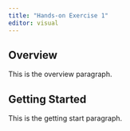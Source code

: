 ```yaml
---
title: "Hands-on Exercise 1"
editor: visual
---
```


## Overview

This is the overview paragraph.

## Getting Started

This is the getting start paragraph.
